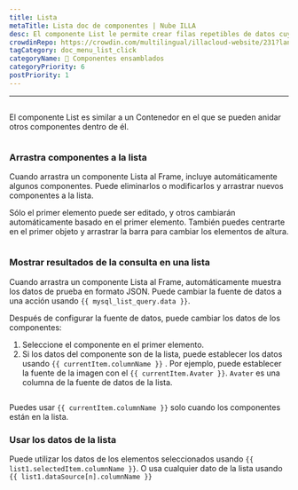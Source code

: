 ```yaml
---
title: Lista
metaTitle: Lista doc de componentes | Nube ILLA
desc: El componente List le permite crear filas repetibles de datos cuya apariencia está definida por usted.
crowdinRepo: https://crowdin.com/multilingual/illacloud-website/231?languages=es&filter=basic&value=0
tagCategory: doc_menu_list_click
categoryName: 🧬 Componentes ensamblados
categoryPriority: 6
postPriority: 1
---
```


* * *

## <h2 hidden>Lista</h2>

El componente List es similar a un Contenedor en el que se pueden anidar otros componentes dentro de él.

<img
  src='https://cdn.illacloud.com/official-website/img/docs/assemble/list.png'
  alt=""
/>

### Arrastra componentes a la lista

Cuando arrastra un componente Lista al Frame, incluye automáticamente algunos componentes. Puede eliminarlos o modificarlos y arrastrar nuevos componentes a la lista. 

Sólo el primer elemento puede ser editado, y otros cambiarán automáticamente basado en el primer elemento. También puedes centrarte en el primer objeto y arrastrar la barra para cambiar los elementos de altura.

<img
  src='https://cdn.illacloud.com/official-website/img/docs/assemble/list1.png'
  alt=""
/>

### Mostrar resultados de la consulta en una lista

Cuando arrastra un componente Lista al Frame, automáticamente muestra los datos de prueba en formato JSON. Puede cambiar la fuente de datos a una acción usando `{{ mysql_list_query.data }}`. 

Después de configurar la fuente de datos, puede cambiar los datos de los componentes:

1.  Seleccione el componente en el primer elemento. 
2.  Si los datos del componente son de la lista, puede establecer los datos usando `{{ currentItem.columnName }}` . Por ejemplo, puede establecer la fuente de la imagen con el `{{ currentItem.Avater }}`. `Avater` es una columna de la fuente de datos de la lista.

<img
  src='https://cdn.illacloud.com/official-website/img/docs/assemble/list2.png'
  alt=""
/>

Puedes usar `{{ currentItem.columnName }}` solo cuando los componentes están en la lista. 

### Usar los datos de la lista

Puede utilizar los datos de los elementos seleccionados usando `{{ list1.selectedItem.columnName }}`. O usa cualquier dato de la lista usando `{{ list1.dataSource[n].columnName }}`

<img
  src='https://cdn.illacloud.com/official-website/img/docs/assemble/list3.png'
  alt=""
/>
